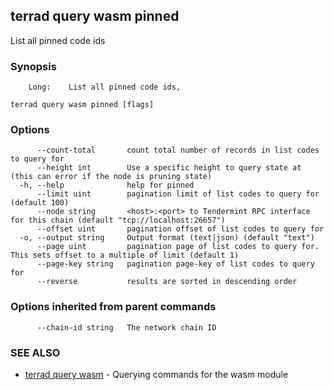 ## terrad query wasm pinned

List all pinned code ids

### Synopsis

		Long:    List all pinned code ids,


```
terrad query wasm pinned [flags]
```

### Options

```
      --count-total       count total number of records in list codes to query for
      --height int        Use a specific height to query state at (this can error if the node is pruning state)
  -h, --help              help for pinned
      --limit uint        pagination limit of list codes to query for (default 100)
      --node string       <host>:<port> to Tendermint RPC interface for this chain (default "tcp://localhost:26657")
      --offset uint       pagination offset of list codes to query for
  -o, --output string     Output format (text|json) (default "text")
      --page uint         pagination page of list codes to query for. This sets offset to a multiple of limit (default 1)
      --page-key string   pagination page-key of list codes to query for
      --reverse           results are sorted in descending order
```

### Options inherited from parent commands

```
      --chain-id string   The network chain ID
```

### SEE ALSO

* [terrad query wasm](terrad_query_wasm.md)	 - Querying commands for the wasm module


